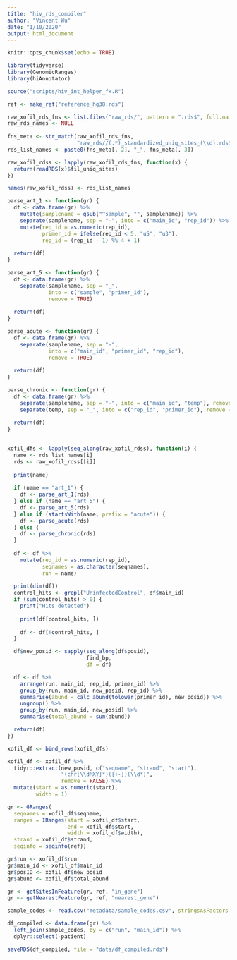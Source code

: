 ```yaml
---
title: "hiv_rds_compiler"
author: "Vincent Wu"
date: "1/10/2020"
output: html_document
---
```


```r
knitr::opts_chunk$set(echo = TRUE)
```

```r
library(tidyverse)
library(GenomicRanges)
library(hiAnnotator)

source("scripts/hiv_int_helper_fx.R")
```

```r
ref <- make_ref("reference_hg38.rds")

raw_xofil_rds_fns <- list.files("raw_rds/", pattern = ".rds$", full.names = TRUE)
raw_rds_names <- NULL
  
fns_meta <- str_match(raw_xofil_rds_fns,
                      "raw_rds//(.*)_standardized_uniq_sites_(\\d).rds$")
rds_list_names <- paste0(fns_meta[, 2], "_", fns_meta[, 3])

raw_xofil_rdss <- lapply(raw_xofil_rds_fns, function(x) {
  return(readRDS(x)$fil_uniq_sites)
})

names(raw_xofil_rdss) <- rds_list_names
```

```r
parse_art_1 <- function(gr) {
  df <- data.frame(gr) %>%
    mutate(samplename = gsub("^sample", "", samplename)) %>%
    separate(samplename, sep = "-", into = c("main_id", "rep_id")) %>%
    mutate(rep_id = as.numeric(rep_id),
           primer_id = ifelse(rep_id < 5, "u5", "u3"),
           rep_id = (rep_id - 1) %% 4 + 1)
  
  return(df)
}

parse_art_5 <- function(gr) {
  df <- data.frame(gr) %>%
    separate(samplename, sep = "_",
             into = c("sample", "primer_id"),
             remove = TRUE)
  
  return(df)
}

parse_acute <- function(gr) {
  df <- data.frame(gr) %>%
    separate(samplename, sep = "-",
             into = c("main_id", "primer_id", "rep_id"),
             remove = TRUE)
  
  return(df)
}

parse_chronic <- function(gr) {
  df <- data.frame(gr) %>%
    separate(samplename, sep = "-", into = c("main_id", "temp"), remove = TRUE) %>%
    separate(temp, sep = "_", into = c("rep_id", "primer_id"), remove = TRUE)
  
  return(df)
}
  
```


```r
xofil_dfs <- lapply(seq_along(raw_xofil_rdss), function(i) {
  name <- rds_list_names[i]
  rds <- raw_xofil_rdss[[i]]
  
  print(name)
  
  if (name == "art_1") {
    df <- parse_art_1(rds)
  } else if (name == "art_5") {
    df <- parse_art_5(rds)
  } else if (startsWith(name, prefix = "acute")) {
    df <- parse_acute(rds)
  } else {
    df <- parse_chronic(rds)
  }
  
  df <- df %>%
    mutate(rep_id = as.numeric(rep_id),
           seqnames = as.character(seqnames),
           run = name)
  
  print(dim(df))
  control_hits <- grepl("UninfectedControl", df$main_id)
  if (sum(control_hits) > 0) {
    print("Hits detected")
    
    print(df[control_hits, ])
    
    df <- df[!control_hits, ]
  }

  df$new_posid <- sapply(seq_along(df$posid),
                         find_bp,
                         df = df)

  df <- df %>%
    arrange(run, main_id, rep_id, primer_id) %>%
    group_by(run, main_id, new_posid, rep_id) %>%
    summarise(abund = calc_abund(tolower(primer_id), new_posid)) %>%
    ungroup() %>%
    group_by(run, main_id, new_posid) %>%
    summarise(total_abund = sum(abund))

  return(df)
})

xofil_df <- bind_rows(xofil_dfs)
```

```r
xofil_df <- xofil_df %>%
  tidyr::extract(new_posid, c("seqname", "strand", "start"),
                 "(chr[\\dMXY]*)([+-])(\\d*)",
                 remove = FALSE) %>%
  mutate(start = as.numeric(start),
         width = 1)

gr <- GRanges(
  seqnames = xofil_df$seqname,
  ranges = IRanges(start = xofil_df$start,
                   end = xofil_df$start,
                   width = xofil_df$width),
  strand = xofil_df$strand,
  seqinfo = seqinfo(ref))

gr$run <- xofil_df$run
gr$main_id <- xofil_df$main_id
gr$posID <- xofil_df$new_posid
gr$abund <- xofil_df$total_abund

gr <- getSitesInFeature(gr, ref, "in_gene")
gr <- getNearestFeature(gr, ref, "nearest_gene")
```

```r
sample_codes <- read.csv("metadata/sample_codes.csv", stringsAsFactors = FALSE)

df_compiled <- data.frame(gr) %>%
  left_join(sample_codes, by = c("run", "main_id")) %>%
  dplyr::select(-patient)

saveRDS(df_compiled, file = "data/df_compiled.rds")
```

